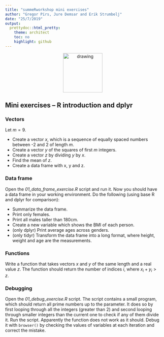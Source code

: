```yaml
---
title: "summeRworkshop mini exercises"
author: "Gregor Pirs, Jure Demsar and Erik Strumbelj"
date: "25/7/2019"
output:
  prettydoc::html_pretty:
    theme: architect
    toc: no
    highlight: github
---
```


<div style="text-align:center">
  <img src="./bstatcomp.png" alt="drawing" width="128"/>
</div>

## Mini exercises -- R introduction and dplyr

### Vectors
Let $m = 9$.

* Create a vector $x$, which is a sequence of equally spaced numbers
  between -2 and 2 of length $m$.
* Create a vector $y$ of the squares of first $m$ integers.
* Create a vector $z$ by dividing $y$ by $x$.
* Find the mean of $z$.
* Create a data frame with x, y and z.


### Data frame
Open the _01_data_frame_exercise.R_ script and run it. Now you should have a data frame in your working environment. Do the following (using base R and dplyr for comparison):

* Summarize the data frame.
* Print only females.
* Print all males taller than 180cm.
* Create a new variable which shows the BMI of each person.
* (only dplyr) Print average ages across genders.
* (only tidyr) Transform the data frame into a long format, where height, weight and age are the measurements.


### Functions
Write a function that takes vectors $x$ and $y$ of the same length and a
real value $z$. The function should return the number of indices $i$, where
$x_i + y_i > z$.


### Debugging
Open the _01_debug_\__exercise.R_ script. The script contains a small program, which should return all prime numbers up to the parameter. It does so by first looping through all the integers (greater than 2) and second looping  through smaller integers than the current one to check if any of them divide it.  Run the script. Apparently the function does not work as it should.  Debug it with `browser()` by checking the values of variables at each iteration and correct the mistake.
